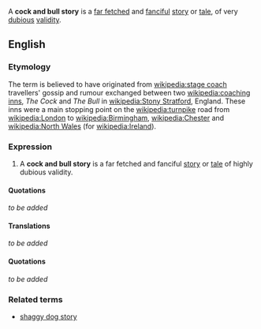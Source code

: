 A '''cock and bull story''' is a [[far fetched]] and [[fanciful]] [[story]] or [[tale]], of very [[dubious]] [[validity]].

==English==

===Etymology===
The term is believed to have originated from [[wikipedia:stage coach]] travellers' gossip and rumour exchanged between two [[wikipedia:coaching inns]], ''The Cock'' and ''The Bull'' in [[wikipedia:Stony Stratford]], England.  These inns were a main stopping point on the [[wikipedia:turnpike]] road from [[wikipedia:London]] to [[wikipedia:Birmingham]], [[wikipedia:Chester]] and [[wikipedia:North Wales]] (for [[wikipedia:Ireland]]).

===Expression===
#A '''cock and bull story''' is a far fetched and fanciful [[story]] or [[tale]] of highly dubious validity.


====Quotations====

''to be added''


====Translations====
''to be added''

====Quotations====
''to be added''

===Related terms===
*[[shaggy dog story]]